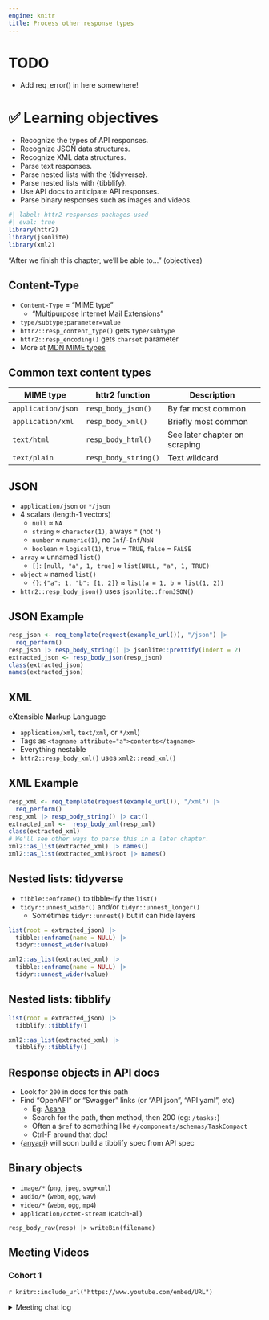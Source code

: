 ```yaml
---
engine: knitr
title: Process other response types
---
```


# TODO

-   Add req_error() in here somewhere!

# ️✅ Learning objectives

::: nonincremental
-   Recognize the types of API responses.
-   Recognize JSON data structures.
-   Recognize XML data structures.
-   Parse text responses.
-   Parse nested lists with the {tidyverse}.
-   Parse nested lists with {tibblify}.
-   Use API docs to anticipate API responses.
-   Parse binary responses such as images and videos.
:::

```r
#| label: httr2-responses-packages-used
#| eval: true
library(httr2)
library(jsonlite)
library(xml2)
```

::: notes
"After we finish this chapter, we'll be able to..." (objectives)
:::

## Content-Type {-}

-   `Content-Type` = "MIME type"
    -   "Multipurpose Internet Mail Extensions"
-   `type/subtype;parameter=value`
-   `httr2::resp_content_type()` gets `type/subtype`
-   `httr2::resp_encoding()` gets `charset` parameter
-   More at [MDN MIME types](https://developer.mozilla.org/en-US/docs/Web/HTTP/Basics_of_HTTP/MIME_types)

## Common text content types {-}

|MIME type         |httr2 function      |Description                   |
|------------------|--------------------|------------------------------|
|`application/json`|`resp_body_json()`  |By far most common            |
|`application/xml` |`resp_body_xml()`   |Briefly most common           |
|`text/html`       |`resp_body_html()`  |See later chapter on scraping |
|`text/plain`      |`resp_body_string()`|Text wildcard                 |

## JSON {-}

-   `application/json` or `*/json`
-   4 scalars (length-1 vectors)
    -   `null` ≈ `NA`
    -   `string` ≈ `character(1)`, always `"` (not `'`)
    -   `number` ≈ `numeric(1)`, no `Inf`/`-Inf`/`NaN`
    -   `boolean` ≈ `logical(1)`, `true` = `TRUE`, `false` = `FALSE`
-   `array` ≈ unnamed `list()`
    -   `[]`: `[null, "a", 1, true]` ≈ `list(NULL, "a", 1, TRUE)`
-   `object` ≈ named `list()`
    -   `{}`: `{"a": 1, "b": [1, 2]}` ≈ `list(a = 1, b = list(1, 2))`
-   `httr2::resp_body_json()` uses `jsonlite::fromJSON()`

## JSON Example {-}

```r
resp_json <- req_template(request(example_url()), "/json") |>
  req_perform()
resp_json |> resp_body_string() |> jsonlite::prettify(indent = 2)
extracted_json <- resp_body_json(resp_json)
class(extracted_json)
names(extracted_json)
```

## XML {-}

e**X**tensible **M**arkup **L**anguage

-   `application/xml`, `text/xml`, or `*/xml`)
-   Tags as `<tagname attribute="a">contents</tagname>`
-   Everything nestable
-   `httr2::resp_body_xml()` uses `xml2::read_xml()`

## XML Example {-}

```r
resp_xml <- req_template(request(example_url()), "/xml") |>
  req_perform()
resp_xml |> resp_body_string() |> cat()
extracted_xml <-  resp_body_xml(resp_xml)
class(extracted_xml)
# We'll see other ways to parse this in a later chapter.
xml2::as_list(extracted_xml) |> names()
xml2::as_list(extracted_xml)$root |> names()
```

## Nested lists: tidyverse {-}

-   `tibble::enframe()` to tibble-ify the `list()`
-   `tidyr::unnest_wider()` and/or `tidyr::unnest_longer()`
    -   Sometimes `tidyr::unnest()` but it can hide layers

```r
list(root = extracted_json) |> 
  tibble::enframe(name = NULL) |> 
  tidyr::unnest_wider(value)

xml2::as_list(extracted_xml) |> 
  tibble::enframe(name = NULL) |> 
  tidyr::unnest_wider(value)
```

## Nested lists: tibblify {-}

```r
list(root = extracted_json) |> 
  tibblify::tibblify()

xml2::as_list(extracted_xml) |> 
  tibblify::tibblify()
```

## Response objects in API docs {-}

-   Look for `200` in docs for this path
-   Find "OpenAPI" or "Swagger" links (or "API json", "API yaml", etc)
    -   Eg: [Asana](https://raw.githubusercontent.com/Asana/openapi/master/defs/asana_oas.yaml)
    -   Search for the path, then method, then 200 (eg: `/tasks:`)
    -   Often a `$ref` to something like `#/components/schemas/TaskCompact`
    -   Ctrl-F around that doc!
-   {[anyapi](https://anyapi.api2r.org/)} will soon build a tibblify spec from API spec

## Binary objects {-}

-   `image/*` (`png`, `jpeg`, `svg+xml`)
-   `audio/*` (`webm`, `ogg`, `wav`)
-   `video/*` (`webm`, `ogg`, `mp4`)
-   `application/octet-stream` (catch-all)

`resp_body_raw(resp) |> writeBin(filename)`

## Meeting Videos {-}

### Cohort 1 {-}

`r knitr::include_url("https://www.youtube.com/embed/URL")`

<details>
<summary> Meeting chat log </summary>

```
LOG
```
</details>
